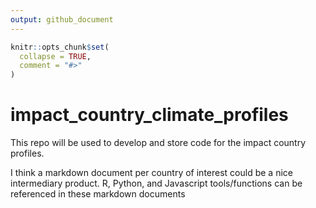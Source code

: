 ```yaml
---
output: github_document
---
```


<!-- README.md is generated from README.Rmd. Please edit that file -->

```r
knitr::opts_chunk$set(
  collapse = TRUE,
  comment = "#>"
)
```

# impact_country_climate_profiles

<!-- badges: start -->
<!-- badges: end -->


This repo will be used to develop and store code for the impact country profiles. 

I think a markdown document per country of interest could be a nice intermediary product. R, Python, and Javascript tools/functions can be referenced in these markdown documents
